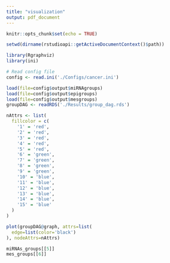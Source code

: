 ```yaml
---
title: "visualization"
output: pdf_document
---
```


```r
knitr::opts_chunk$set(echo = TRUE)
```

```r
setwd(dirname(rstudioapi::getActiveDocumentContext()$path))

library(Rgraphviz)
library(ini)

# Read config file
config <- read.ini('./Configs/cancer.ini')

load(file=config$output$miRNAgroups)
load(file=config$output$epigroups)
load(file=config$output$mesgroups)
groupDAG <- readRDS('./Results/group_dag.rds')

nAttrs <- list(
  fillcolor = c(
    '1' = 'red',
    '2' = 'red',
    '3' = 'red',
    '4' = 'red',
    '5' = 'red',
    '6' = 'green',
    '7' = 'green',
    '8' = 'green',
    '9' = 'green',
    '10' = 'blue',
    '11' = 'blue',
    '12' = 'blue',
    '13' = 'blue',
    '14' = 'blue',
    '15' = 'blue'
  )
)

plot(groupDAG@graph, attrs=list(
  edge=list(color='black')
), nodeAttrs=nAttrs)
```

```r
miRNAs_groups[[5]]
mes_groups[[6]]
```